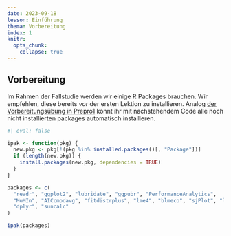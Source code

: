 ```yaml
---
date: 2023-09-18
lesson: Einführung
thema: Vorbereitung
index: 1
knitr:
  opts_chunk: 
    collapse: true
---
```



## Vorbereitung {#sec-rauman-vorbereitung}

Im Rahmen der Fallstudie werden wir einige R Packages brauchen. Wir empfehlen, diese bereits *vor* der ersten Lektion zu installieren. Analog [der Vorbereitungsübung in Prepro1](#sec-prepro-vorbereitung) könnt ihr mit nachstehendem Code alle noch nicht installierten packages automatisch installieren.

```r
#| eval: false

ipak <- function(pkg) {
  new.pkg <- pkg[!(pkg %in% installed.packages()[, "Package"])]
  if (length(new.pkg)) {
    install.packages(new.pkg, dependencies = TRUE)
  }
}

packages <- c(
  "readr", "ggplot2", "lubridate", "ggpubr", "PerformanceAnalytics",
  "MuMIn", "AICcmodavg", "fitdistrplus", "lme4", "blmeco", "sjPlot", "lattice",
  "dplyr", "suncalc"
)

ipak(packages)
```